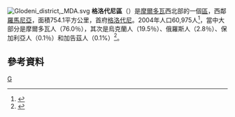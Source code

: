 [[File:Glodeni_district,_MDA.svg|right]]
'''格洛代尼區'''（{{lang-ro|Glodeni}}）是[[摩爾多瓦|摩爾多瓦]]西北部的一個[[摩爾多瓦行政區劃|區]]，西鄰[[羅馬尼亞|羅馬尼亞]]，面積754.1平方公里，首府[[格洛代尼|格洛代尼]]。2004年人口60,975人<ref>{{Cite web |url=http://www.statistica.md/recensamint/Toate%20recensaminteleRne_ro.xls |title=2004年人口普查 |access-date=2011-03-10 |archive-date=2008-11-18 |archive-url=https://web.archive.org/web/20081118145747/http://www.statistica.md/recensamint/Toate%20recensaminteleRne_ro.xls |dead-url=no }}</ref>，當中大部分是摩爾多瓦人（76.0％），其次是烏克蘭人（19.5％）、俄羅斯人（2.8％）、保加利亞人（0.1％）和加告茲人（0.1%）<ref>{{Cite web |url=http://www.statistica.md/public/files/Recensamint/Recensamintul_populatiei/vol_1/6_Nationalitati_de_baza_ro.xls |title=存档副本 |access-date=2011-03-10 |archive-date=2017-10-14 |archive-url=https://web.archive.org/web/20171014094305/http://www.statistica.md/public/files/Recensamint/Recensamintul_populatiei/vol_1/6_Nationalitati_de_baza_ro.xls |dead-url=no }}</ref>。

== 參考資料 ==
{{reflist|2}}

{{摩爾多瓦行政區劃}}
{{Authority control}}

[[Category:摩爾多瓦行政區劃|G]]